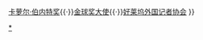 {{Navbox 
| name = 金球獎
| title = [[金球獎 (影視獎項)|金球獎]]
| titlestyle= background: #CFB53B
| listclass = hlist
| state     = {{{state|autocollapse}}}
| basestyle = background: #EEDD82

| group1 = 現有獎項<br>（電影類）
| list1  =
* [[金球獎最佳戲劇類影片|最佳戲劇類電影]]
* [[金球獎最佳音樂及喜劇電影|最佳音樂及喜劇電影]]
* [[金球奖剧情类电影最佳男主角|最佳戲劇類男主角]]
* [[金球獎最佳音樂及喜劇類電影男主角|最佳音樂及喜劇類男主角]]
* [[金球奖剧情类电影最佳女主角|最佳戲劇類女主角]]
* [[金球獎最佳音樂及喜劇類電影女主角|最佳音樂及喜劇類女主角]]
* [[金球獎最佳電影男配角|最佳男配角]]
* [[金球獎最佳電影女配角|最佳女配角]]
* [[金球獎最佳動畫|最佳動畫]]
* [[金球獎最佳導演|最佳導演]]
* [[金球獎最佳外語片|最佳外語片]]
* [[金球奖最佳原创配乐奖|最佳原创配乐]]
* [[金球獎最佳原創歌曲|最佳原創歌曲]]
* [[金球獎最佳劇本|最佳劇本]]

| group2 = 現有獎項<br>（電視類）
| list2  =
* [[金球獎最佳戲劇類影集|最佳戲劇類影集]]
* [[金球獎最佳音樂及喜劇影集|最佳音樂及喜劇影集]]
* [[金球獎最佳迷你劇集及電視電影|最佳迷你劇集及電視電影]]
* [[金球獎劇情類劇集最佳男主角|最佳男主角：戲劇類]]
* [[金球奖音乐及喜剧类剧集最佳男主角|最佳男主角獎：音樂及喜劇類]]
* {{le|金球獎最佳電視男主角：迷你劇集及電視電影|Golden Globe Award for Best Actor – Miniseries or Television Film|最佳男主角：迷你劇集及電視電影}}
* [[金球奖剧情类剧集最佳女主角|最佳女主角：戲劇類]]
* [[金球奖音乐及喜剧类剧集最佳女主角|最佳女主角獎：音樂及喜劇類]]
* {{le|金球獎最佳電視女主角：迷你劇集及電視電影|Golden Globe Award for Best Actress – Miniseries or Television Film|最佳女主角：迷你劇集及電視電影}}
* {{le|金球獎最佳電視男配角|Golden Globe Award for Best Supporting Actor – Series, Miniseries or Television Film|最佳男配角}}
* {{le|金球獎最佳電視女配角|Golden Globe Award for Best Supporting Actress – Series, Miniseries or Television Film|最佳女配角}}

| group3 = 歷年頒獎儀式
| list3= 
* [[第1屆電影電視金球獎|第1屆]]
* [[第2屆電影電視金球獎|第2屆]]
* [[第3屆電影電視金球獎|第3屆]]
* [[第4屆影視金球獎|第4屆]]
* [[第5屆電影電視金球獎|第5屆]]
* [[第6屆電影電視金球獎|第6屆]]
* [[第7屆影視金球獎|第7屆]]
* [[第8屆電影電視金球獎|第8屆]]
* [[第9屆電影電視金球獎|第9屆]]
* [[第10屆電影電視金球獎|第10屆]]
* [[第11屆電影電視金球獎|第11屆]]
* [[第12屆電影電視金球獎|第12屆]]
* [[第13屆電影電視金球獎|第13屆]]
* [[第14屆電影電視金球獎|第14屆]]
* [[第15屆電影電視金球獎|第15屆]]
* [[第16屆電影電視金球獎|第16屆]]
* [[第17屆電影電視金球獎|第17屆]]
* [[第18屆電影電視金球獎|第18屆]]
* [[第19屆電影電視金球獎|第19屆]]
* [[第20屆電影電視金球獎|第20屆]]
* [[第21屆電影電視金球獎|第21屆]]
* [[第22屆電影電視金球獎|第22屆]]
* [[第23屆電影電視金球獎|第23屆]]
* [[第24屆電影電視金球獎|第24屆]]
* [[第25屆電影電視金球獎|第25屆]]
* [[第26屆電影電視金球獎|第26屆]]
* [[第27屆電影電視金球獎|第27屆]]
* [[第28屆電影電視金球獎|第28屆]]
* [[第29屆電影電視金球獎|第29屆]]
* [[第30屆電影電視金球獎|第30屆]]
* [[第31屆電影電視金球獎|第31屆]]
* [[第32屆電影電視金球獎|第32屆]]
* [[第33屆電影電視金球獎|第33屆]]
* [[第34屆電影電視金球獎|第34屆]]
* [[第35屆電影電視金球獎|第35屆]]
* [[第36屆電影電視金球獎|第36屆]]
* [[第37屆電影電視金球獎|第37屆]]
* [[第38屆電影電視金球獎|第38屆]]
* [[第39屆電影電視金球獎|第39屆]]
* [[第40屆電影電視金球獎|第40屆]]
* [[第41屆電影電視金球獎|第41屆]]
* [[第42屆電影電視金球獎|第42屆]]
* [[第43屆電影電視金球獎|第43屆]]
* [[第44屆電影電視金球獎|第44屆]]
* [[第45屆電影電視金球獎|第45屆]]
* [[第46屆電影電視金球獎|第46屆]]
* [[第47屆電影電視金球獎|第47屆]]
* [[第48屆電影電視金球獎|第48屆]]
* [[第49屆電影電視金球獎|第49屆]]
* [[第50屆電影電視金球獎|第50屆]]
* [[第51屆電影電視金球獎|第51屆]]
* [[第52屆金球獎|第52屆]]
* [[第53屆電影電視金球獎|第53屆]]
* [[第54屆電影電視金球獎|第54屆]]
* [[第55屆金球獎|第55屆]]
* [[第56屆金球獎|第56屆]]
* [[第57屆金球獎|第57屆]]
* [[第58屆金球獎|第58屆]]
* [[第59屆金球獎|第59屆]]
* [[第60屆金球獎|第60屆]]
* [[第61屆金球獎|第61屆]]
* [[第62屆金球獎|第62屆]]
* [[第63屆金球獎|第63屆]]
* [[第64屆金球獎|第64屆]]
* [[第65屆金球獎|第65屆]]
* [[第66屆金球獎|第66屆]]
* [[第67屆金球獎|第67屆]]
* [[第68屆金球獎|第68屆]]
* [[第69屆金球獎|第69屆]]
* [[第70屆金球獎|第70屆]]
* [[第71屆金球獎|第71屆]]
* [[第72屆金球獎|第72屆]]
* [[第73屆金球獎|第73屆]]
* [[第74屆金球獎|第74屆]]
* [[第75屆金球獎|第75屆]]
* [[第76屆金球獎|第76屆]]
* [[第77屆金球獎|第77屆]]
* [[第78届金球奖|第78届]]
* [[第79届金球奖|第79届]]

| group4 = 其他
| list4=[[塞西尔·B·德米尔奖]]{{·}}[[卡萝尔·伯内特奖]]{{·}}[[金球奖大使]]{{·}}[[好莱坞外国记者协会]]
}}<noinclude>
[[Category:電影獎項模板|{{PAGENAME}}]]
[[Category:金球獎模板|*]]
</noinclude>